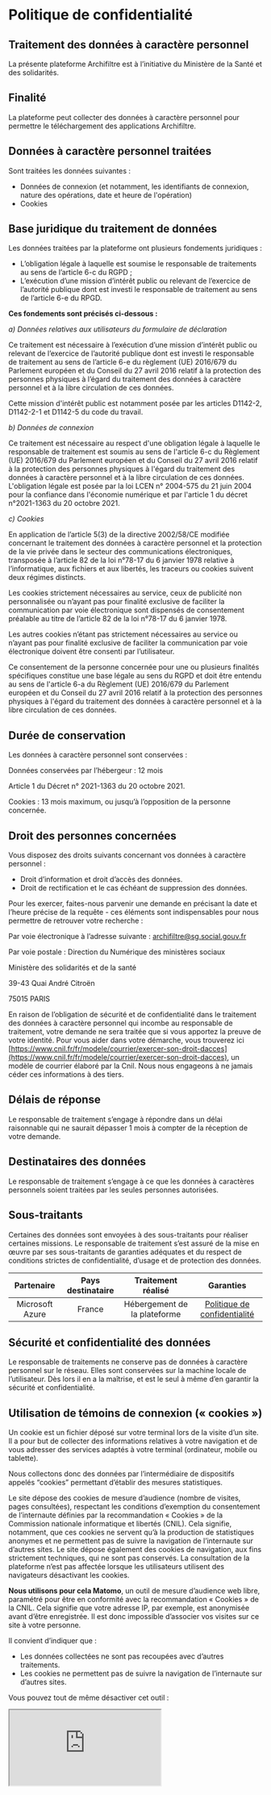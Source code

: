 
<SEO title="Mentions légales" />

# Politique de confidentialité

## Traitement des données à caractère personnel

La présente plateforme Archifiltre est à l’initiative du Ministère de la Santé et des solidarités.

## Finalité

La plateforme peut collecter des données à caractère personnel pour permettre le téléchargement des applications Archifiltre.

## Données à caractère personnel traitées

Sont traitées les données suivantes :
- Données de connexion (et notamment, les identifiants de connexion, nature des opérations, date et heure de l'opération)
- Cookies

## Base juridique du traitement de données

Les données traitées par la plateforme ont plusieurs fondements juridiques :
-	L’obligation légale à laquelle est soumise le responsable de traitements au sens de l’article 6-c du RGPD ;
-	L’exécution d’une mission d’intérêt public ou relevant de l’exercice de l’autorité publique dont est investi le responsable de traitement au sens de l’article 6-e du RPGD.

**Ces fondements sont précisés ci-dessous :**

*a) Données relatives aux utilisateurs du formulaire de déclaration*

Ce traitement est nécessaire à l’exécution d’une mission d’intérêt public ou relevant de l’exercice de l’autorité publique dont est investi le responsable de traitement au sens de l’article 6-e du règlement (UE) 2016/679 du Parlement européen et du Conseil du 27 avril 2016 relatif à la protection des personnes physiques à l’égard du traitement des données à caractère personnel et à la libre circulation de ces données.

Cette mission d'intérêt public est notamment posée par les articles D1142-2, D1142-2-1 et D1142-5 du code du travail.

*b) Données de connexion*

Ce traitement est nécessaire au respect d'une obligation légale à laquelle le responsable de traitement est soumis au sens de l'article 6-c du Règlement (UE) 2016/679 du Parlement européen et du Conseil du 27 avril 2016 relatif à la protection des personnes physiques à l'égard du traitement des données à caractère personnel et à la libre circulation de ces données.
L'obligation légale est posée par la loi LCEN n° 2004-575 du 21 juin 2004 pour la confiance dans l'économie numérique et par l'article 1 du décret n°2021-1363 du 20 octobre 2021.

*c) Cookies*

En application de l’article 5(3) de la directive 2002/58/CE modifiée concernant le traitement des données à caractère personnel et la protection de la vie privée dans le secteur des communications électroniques, transposée à l’article 82 de la loi n°78-17 du 6 janvier 1978 relative à l’informatique, aux fichiers et aux libertés, les traceurs ou cookies suivent deux régimes distincts.

Les cookies strictement nécessaires au service, ceux de publicité non personnalisée ou n’ayant pas pour finalité exclusive de faciliter la communication par voie électronique sont dispensés de consentement préalable au titre de l’article 82 de la loi n°78-17 du 6 janvier 1978.

Les autres cookies n’étant pas strictement nécessaires au service ou n’ayant pas pour finalité exclusive de faciliter la communication par voie électronique doivent être consenti par l’utilisateur.

Ce consentement de la personne concernée pour une ou plusieurs finalités spécifiques constitue une base légale au sens du RGPD et doit être entendu au sens de l'article 6-a du Règlement (UE) 2016/679 du Parlement européen et du Conseil du 27 avril 2016 relatif à la protection des personnes physiques à l'égard du traitement des données à caractère personnel et à la libre circulation de ces données.

## Durée de conservation

Les données à caractère personnel sont conservées :

Données conservées par l’hébergeur : 12 mois

Article 1 du Décret n° 2021-1363 du 20 octobre 2021.

Cookies : 13 mois maximum, ou jusqu’à l’opposition de la personne concernée.

## Droit des personnes concernées

Vous disposez des droits suivants concernant vos données à caractère personnel :
- Droit d’information et droit d’accès des données.
- Droit de rectification et le cas échéant de suppression des données.

Pour les exercer, faites-nous parvenir une demande en précisant la date et l’heure précise de la requête - ces éléments sont indispensables pour nous permettre de retrouver votre recherche :

Par voie électronique à l’adresse suivante : [archifiltre@sg.social.gouv.fr](mailto:archifiltre@sg.social.gouv.fr)

Par voie postale : Direction du Numérique des ministères sociaux

Ministère des solidarités et de la santé

39-43 Quai André Citroën

75015 PARIS

En raison de l’obligation de sécurité et de confidentialité dans le traitement des données à caractère personnel qui incombe au responsable de traitement, votre demande ne sera traitée que si vous apportez la preuve de votre identité.
Pour vous aider dans votre démarche, vous trouverez ici [https://www.cnil.fr/fr/modele/courrier/exercer-son-droit-dacces](https://www.cnil.fr/fr/modele/courrier/exercer-son-droit-dacces), un modèle de courrier élaboré par la Cnil.
Nous nous engageons à ne jamais céder ces informations à des tiers.

## Délais de réponse

Le responsable de traitement s’engage à répondre dans un délai raisonnable qui ne saurait dépasser 1 mois à compter de la réception de votre demande.

## Destinataires des données

Le responsable de traitement s’engage à ce que les données à caractères personnels soient traitées par les seules personnes autorisées.

## Sous-traitants

Certaines des données sont envoyées à des sous-traitants pour réaliser certaines missions. Le responsable de traitement s’est assuré de la mise en œuvre par ses sous-traitants de garanties adéquates et du respect de conditions strictes de confidentialité, d’usage et de protection des données.

| Partenaire      | Pays destinataire | Traitement réalisé           | Garanties                                                                            |
|:---------------:|:-----------------:|:----------------------------:|:------------------------------------------------------------------------------------:|
| Microsoft Azure | France            | Hébergement de la plateforme | [Politique de confidentialité](https://privacy.microsoft.com/fr-fr/privacystatement) |

## Sécurité et confidentialité des données

Le responsable de traitements ne conserve pas de données à caractère personnel sur le réseau. Elles sont conservées sur la machine locale de l’utilisateur. Dès lors il en a la maîtrise, et est le seul à même d’en garantir la sécurité et confidentialité.

## Utilisation de témoins de connexion (« cookies »)

Un cookie est un fichier déposé sur votre terminal lors de la visite d’un site. Il a pour but de collecter des informations relatives à votre navigation et de vous adresser des services adaptés à votre terminal (ordinateur, mobile ou tablette).

Nous collectons donc des données par l’intermédiaire de dispositifs appelés “cookies” permettant d’établir des mesures statistiques.

Le site dépose des cookies de mesure d’audience (nombre de visites, pages consultées), respectant les conditions d’exemption du consentement de l’internaute définies par la recommandation « Cookies » de la Commission nationale informatique et libertés (CNIL). Cela signifie, notamment, que ces cookies ne servent qu’à la production de statistiques anonymes et ne permettent pas de suivre la navigation de l’internaute sur d’autres sites. Le site dépose également des cookies de navigation, aux fins strictement techniques, qui ne sont pas conservés. La consultation de la plateforme n’est pas affectée lorsque les utilisateurs utilisent des navigateurs désactivant les cookies.

**Nous utilisons pour cela Matomo**, un outil de mesure d’audience web libre, paramétré pour être en conformité avec la recommandation « Cookies » de la CNIL. Cela signifie que votre adresse IP, par exemple, est anonymisée avant d’être enregistrée. Il est donc impossible d’associer vos visites sur ce site à votre personne.

Il convient d’indiquer que :
- Les données collectées ne sont pas recoupées avec d’autres traitements.
- Les cookies ne permettent pas de suivre la navigation de l’internaute sur d’autres sites.

Vous pouvez tout de même désactiver cet outil :
<iframe
    title="disable-tracking"
    style={{ border: 0, height: "150px", width: "600px" }}
    src="https://matomo.fabrique.social.gouv.fr/index.php?module=CoreAdminHome&action=optOut&language=fr&backgroundColor=&fontColor=&fontSize=&fontFamily="
/>

À tout moment, vous pouvez refuser l’utilisation des cookies et désactiver le dépôt sur votre ordinateur en utilisant la fonction dédiée de votre navigateur (fonction disponible notamment sur Microsoft Internet Explorer 11, Google Chrome, Mozilla Firefox, Apple Safari et Opera).
Pour aller plus loin, vous pouvez consulter les fiches proposées par la Commission Nationale de l’Informatique et des Libertés (CNIL) :

[Cookies & traceurs : que dit la loi ?](https://www.cnil.fr/fr/cookies-traceurs-que-dit-la-loi)

[Cookies : les outils pour les maîtriser](https://www.cnil.fr/fr/cookies-les-outils-pour-les-maitriser)
